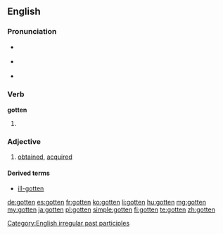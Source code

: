 ==English==

===Pronunciation===
* {{a|UK}} {{IPA|/ˈɡɒtən/}}
* {{a|US}} {{IPA|/ˈɡɑtən/}}
* {{audio|en-us-gotten.ogg|Audio (US)}}

===Verb===
'''gotten'''

# {{context|now mostly|North America|Irish|Northern British|}} {{past participle of|get}}

===Adjective===
{{en-adj|-}}

# {{context|mostly in combination}} [[obtained]], [[acquired]]

====Derived terms====
* [[ill-gotten]]

[[Category:English irregular past participles]]

[[de:gotten]]
[[es:gotten]]
[[fr:gotten]]
[[ko:gotten]]
[[li:gotten]]
[[hu:gotten]]
[[mg:gotten]]
[[my:gotten]]
[[ja:gotten]]
[[pl:gotten]]
[[simple:gotten]]
[[fi:gotten]]
[[te:gotten]]
[[zh:gotten]]